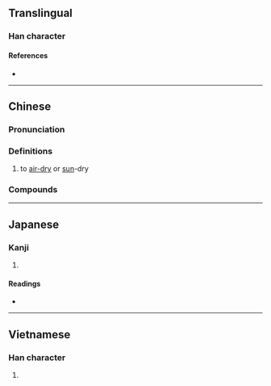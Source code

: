 {{character info}}
==Translingual==

===Han character===
{{Han char|rn=72|rad=日|as=08|sn=12|four=60096|canj=AYRF,XAYRF|ids=⿰日京}}

====References====
* {{Han ref|kx=0497.270|dkj=13984|hdz=21520.020|uh=667E|ud=26238|bh=B4BD|bd=46269}}

----

==Chinese==
{{zh-forms}}

===Pronunciation===
{{zh-pron
|m=liàng
|c=long6
|h=pfs=làng/liong;gd=lang2/liong4
|h_note=Sixian: làng - vernacular; liong - literary
Meixian: lang2 - vernacular; liong4 - literary
|mb=liāng
|md=liàng
|mn=qz,xm:liōng/zz:liāng/qz:lî/tw:nê/twvt,xm:nî/zz:nêe
|mn_note=liōng/liāng - literary; lî/nê/nî/nêe - vernacular (俗)
|mn-t=nê5/liang6
|mn-t_note=liang6 - literary; nê5 - vernacular (俗)
|mc=
|oc=
|ma=
|cat=v
}}

===Definitions===
{{zh-hanzi}}

# to [[air-dry]] or [[sun]]-dry
#: {{zh-x|在 陽臺 晾 衣服|to '''sun-dry''' laundry on the balcony}}

===Compounds===
{{zh-der|晾乾|晾曬|晾衫架|晾衣架|晾衫竹|晾衫}}

----

==Japanese==

===Kanji===
{{ja-kanji|grade=|rs=日08}}

# {{rfdef|ja|sort=日08}}

====Readings====
* {{ja-readings|on=[[りょう]] (ryō)|kun=[[さらす]] (sarasu)}}

----

==Vietnamese==

===Han character===
{{vi-readings|reading=lượng|rs=日08}}

# {{rfdef|vi|sort=日08}}